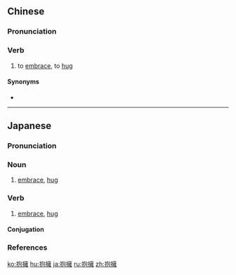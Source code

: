 {{also|抱拥}}
==Chinese==
{{zh-forms|s=抱拥}}

===Pronunciation===
{{zh-pron
|m=bào擁
|c=pou5 jung2
|cat=v
}}

===Verb===
{{zh-verb}}

# {{lb|zh|poetic}} to [[embrace]], to [[hug]]

====Synonyms====
* {{zh-l|擁抱}}

----

==Japanese==
{{ja-kanjitab|ほう|よう|yomi=o}}

===Pronunciation===
{{ja-pron|yomi=kanon|ほうよう|acc=0|acc_ref=DJR}}

===Noun===
{{ja-noun|ほうよう|hhira=はうよう}}

# [[embrace]], [[hug]]

===Verb===
{{ja-verb-suru|ほうよう|hhira=はうよう}}

# [[embrace]], [[hug]]

====Conjugation====
{{ja-suru|ほうよう}}

===References===
<references/>

[[ko:抱擁]]
[[hu:抱擁]]
[[ja:抱擁]]
[[ru:抱擁]]
[[zh:抱擁]]